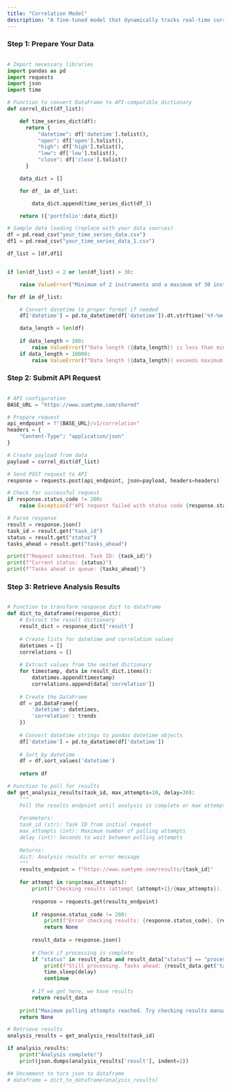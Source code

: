 ```yaml
---
title: "Correlation Model"
description: "A fine-tuned model that dynamically tracks real-time correlation shifts across multiple instruments (2-30) to optimise portfolio risk management."
---
```


### Step 1: Prepare Your Data

```python [expandable]

# Import necessary libraries
import pandas as pd
import requests
import json
import time

# Function to convert DataFrame to API-compatible dictionary
def correl_dict(df_list):

    def time_series_dict(df):
      return {
          "datetime": df['datetime'].tolist(),
          "open": df['open'].tolist(),
          "high": df['high'].tolist(),
          "low": df['low'].tolist(),
          "close": df['close'].tolist()
      }

    data_dict = []

    for df_ in df_list:

        data_dict.append(time_series_dict(df_))

    return ({'portfolio':data_dict})

# Sample data loading (replace with your data sources)
df = pd.read_csv("your_time_series_data.csv")
df1 = pd.read_csv("your_time_series_data_1.csv") 

df_list = [df,df1]


if len(df_list) < 2 or len(df_list) > 30:

    raise ValueError("Minimum of 2 instruments and a maximum of 30 instruments.")

for df in df_list:

    # Convert datetime to proper format if needed
    df['datetime'] = pd.to_datetime(df['datetime']).dt.strftime('%Y-%m-%d %H:%M:%S')

    data_length = len(df)
    
    if data_length < 200:
        raise ValueError(f"Data length ({data_length}) is less than minimum required (200)")
    if data_length > 10000:
        raise ValueError(f"Data length ({data_length}) exceeds maximum allowed (10,000)")
```

### Step 2: Submit API Request

```python

# API configuration
BASE_URL = "https://www.sumtyme.com/shared"

# Prepare request
api_endpoint = f"{BASE_URL}/v1/correlation"
headers = {
    "Content-Type": "application/json"
}

# Create payload from data
payload = correl_dict(df_list)

# Send POST request to API
response = requests.post(api_endpoint, json=payload, headers=headers)

# Check for successful request
if response.status_code != 200:
    raise Exception(f"API request failed with status code {response.status_code}: {response.text}")

# Parse response
result = response.json()
task_id = result.get("task_id")
status = result.get("status")
tasks_ahead = result.get("tasks_ahead")

print(f"Request submitted. Task ID: {task_id}")
print(f"Current status: {status}")
print(f"Tasks ahead in queue: {tasks_ahead}")
```

### Step 3: Retrieve Analysis Results

```python

# Function to transform response dict to dataframe
def dict_to_dataframe(response_dict):
    # Extract the result dictionary
    result_dict = response_dict['result']
    
    # Create lists for datetime and correlation values
    datetimes = []
    correlations = []
    
    # Extract values from the nested dictionary
    for timestamp, data in result_dict.items():
        datetimes.append(timestamp)
        correlations.append(data['correlation'])
    
    # Create the DataFrame
    df = pd.DataFrame({
        'datetime': datetimes,
        'correlation': trends
    })
    
    # Convert datetime strings to pandas datetime objects
    df['datetime'] = pd.to_datetime(df['datetime'])
    
    # Sort by datetime
    df = df.sort_values('datetime')
    
    return df

# Function to poll for results
def get_analysis_results(task_id, max_attempts=10, delay=30):
    """
    Poll the results endpoint until analysis is complete or max attempts reached
    
    Parameters:
    task_id (str): Task ID from initial request
    max_attempts (int): Maximum number of polling attempts
    delay (int): Seconds to wait between polling attempts
    
    Returns:
    dict: Analysis results or error message
    """
    results_endpoint = f"https://www.sumtyme.com/results/{task_id}"
    
    for attempt in range(max_attempts):
        print(f"Checking results (attempt {attempt+1}/{max_attempts})...")
        
        response = requests.get(results_endpoint)
        
        if response.status_code != 200:
            print(f"Error checking results: {response.status_code}, {response.text}")
            return None
            
        result_data = response.json()
        
        # Check if processing is complete
        if "status" in result_data and result_data["status"] == "processing":
            print(f"Still processing. Tasks ahead: {result_data.get('tasks_ahead', 'unknown')}")
            time.sleep(delay)
            continue
            
        # If we get here, we have results
        return result_data
        
    print("Maximum polling attempts reached. Try checking results manually later.")
    return None

# Retrieve results
analysis_results = get_analysis_results(task_id)

if analysis_results:
    print("Analysis complete!")
    print(json.dumps(analysis_results['result'], indent=2))

## Uncomment to turn json to dataframe 
# dataframe = dict_to_dataframe(analysis_results)
```